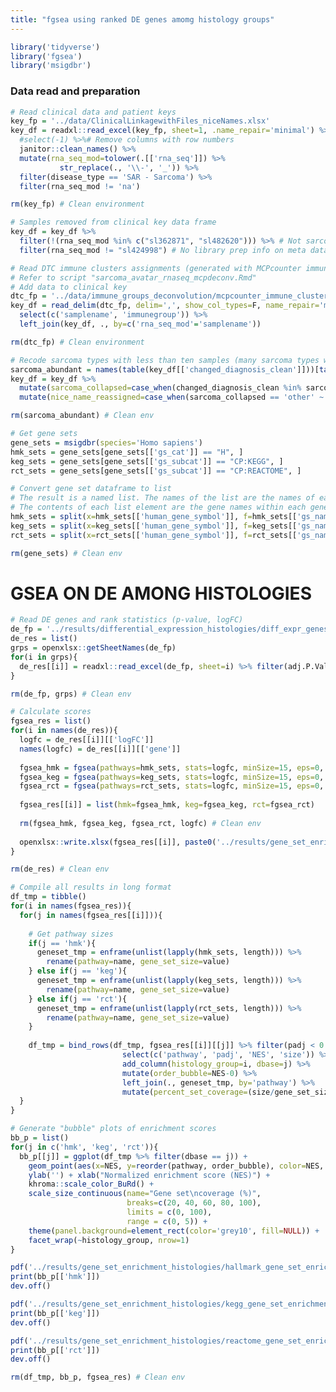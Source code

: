 ```yaml
---
title: "fgsea using ranked DE genes amomg histology groups"
---
```


```r
library('tidyverse')
library('fgsea')
library('msigdbr')
```

### Data read and preparation
```r
# Read clinical data and patient keys
key_fp = '../data/ClinicalLinkagewithFiles_niceNames.xlsx'
key_df = readxl::read_excel(key_fp, sheet=1, .name_repair='minimal') %>%
  #select(-1) %>%# Remove columns with row numbers
  janitor::clean_names() %>%
  mutate(rna_seq_mod=tolower(.[['rna_seq']]) %>%
           str_replace(., '\\-', '_')) %>%
  filter(disease_type == 'SAR - Sarcoma') %>%
  filter(rna_seq_mod != 'na')

rm(key_fp) # Clean environment
```

```r
# Samples removed from clinical key data frame
key_df = key_df %>% 
  filter(!(rna_seq_mod %in% c("sl362871", "sl482620"))) %>% # Not sarcomas
  filter(rna_seq_mod != "sl424998") # No library prep info on meta data - Unable to apply Combat
```

```r
# Read DTC immune clusters assignments (generated with MCPcounter immune scores)
# Refer to script "sarcoma_avatar_rnaseq_mcpdeconv.Rmd"
# Add data to clinical key
dtc_fp = '../data/immune_groups_deconvolution/mcpcounter_immune_clusters.csv'
key_df = read_delim(dtc_fp, delim=',', show_col_types=F, name_repair='minimal') %>%
  select(c('samplename', 'immunegroup')) %>%
  left_join(key_df, ., by=c('rna_seq_mod'='samplename'))

rm(dtc_fp) # Clean environment
```

```r
# Recode sarcoma types with less than ten samples (many sarcoma types will be difficult to visualize)
sarcoma_abundant = names(table(key_df[['changed_diagnosis_clean']]))[table(key_df[['changed_diagnosis_clean']]) >= 5]
key_df = key_df %>%
  mutate(sarcoma_collapsed=case_when(changed_diagnosis_clean %in% sarcoma_abundant ~ changed_diagnosis_clean, TRUE ~ 'other')) %>%
  mutate(nice_name_reassigned=case_when(sarcoma_collapsed == 'other' ~ 'Other', TRUE ~ nice_name_reassigned))

rm(sarcoma_abundant) # Clean env
```

```r
# Get gene sets
gene_sets = msigdbr(species='Homo sapiens')
hmk_sets = gene_sets[gene_sets[['gs_cat']] == "H", ]
keg_sets = gene_sets[gene_sets[['gs_subcat']] == "CP:KEGG", ]
rct_sets = gene_sets[gene_sets[['gs_subcat']] == "CP:REACTOME", ]

# Convert gene set dataframe to list
# The result is a named list. The names of the list are the names of each gene set
# The contents of each list element are the gene names within each gene set
hmk_sets = split(x=hmk_sets[['human_gene_symbol']], f=hmk_sets[['gs_name']])
keg_sets = split(x=keg_sets[['human_gene_symbol']], f=keg_sets[['gs_name']])
rct_sets = split(x=rct_sets[['human_gene_symbol']], f=rct_sets[['gs_name']])

rm(gene_sets) # Clean env
```

# GSEA ON DE AMONG HISTOLOGIES
```r
# Read DE genes and rank statistics (p-value, logFC)
de_fp = '../results/differential_expression_histologies/diff_expr_genes_histologies.xlsx'
de_res = list()
grps = openxlsx::getSheetNames(de_fp)
for(i in grps){
  de_res[[i]] = readxl::read_excel(de_fp, sheet=i) %>% filter(adj.P.Val < 0.1)
}

rm(de_fp, grps) # Clean env 
```

```r
# Calculate scores
fgsea_res = list()
for(i in names(de_res)){
  logfc = de_res[[i]][['logFC']]
  names(logfc) = de_res[[i]][['gene']]
  
  fgsea_hmk = fgsea(pathways=hmk_sets, stats=logfc, minSize=15, eps=0, nPermSimple=10000)
  fgsea_keg = fgsea(pathways=keg_sets, stats=logfc, minSize=15, eps=0, nPermSimple=10000)
  fgsea_rct = fgsea(pathways=rct_sets, stats=logfc, minSize=15, eps=0, nPermSimple=10000)
  
  fgsea_res[[i]] = list(hmk=fgsea_hmk, keg=fgsea_keg, rct=fgsea_rct)
  
  rm(fgsea_hmk, fgsea_keg, fgsea_rct, logfc) # Clean env
  
  openxlsx::write.xlsx(fgsea_res[[i]], paste0('../results/gene_set_enrichment_histologies/gene_set_enrichment_deg_histologies_', i, '.xlsx'))
}

rm(de_res) # Clean env
```

```r
# Compile all results in long format
df_tmp = tibble()
for(i in names(fgsea_res)){
  for(j in names(fgsea_res[[i]])){
    
    # Get pathway sizes
    if(j == 'hmk'){
      geneset_tmp = enframe(unlist(lapply(hmk_sets, length))) %>% 
        rename(pathway=name, gene_set_size=value)
    } else if(j == 'keg'){
      geneset_tmp = enframe(unlist(lapply(keg_sets, length))) %>% 
        rename(pathway=name, gene_set_size=value)
    } else if(j == 'rct'){
      geneset_tmp = enframe(unlist(lapply(rct_sets, length))) %>% 
        rename(pathway=name, gene_set_size=value)
    }
    
    df_tmp = bind_rows(df_tmp, fgsea_res[[i]][[j]] %>% filter(padj < 0.05) %>%
                         select(c('pathway', 'padj', 'NES', 'size')) %>%
                         add_column(histology_group=i, dbase=j) %>%
                         mutate(order_bubble=NES-0) %>%
                         left_join(., geneset_tmp, by='pathway') %>%
                         mutate(percent_set_coverage=(size/gene_set_size)*100)) # Add percent size of pathway
  }
}

# Generate "bubble" plots of enrichment scores
bb_p = list()
for(j in c('hmk', 'keg', 'rct')){
  bb_p[[j]] = ggplot(df_tmp %>% filter(dbase == j)) +
    geom_point(aes(x=NES, y=reorder(pathway, order_bubble), color=NES, size=percent_set_coverage)) +
    ylab('') + xlab("Normalized enrichment score (NES)") +
    khroma::scale_color_BuRd() +
    scale_size_continuous(name="Gene set\ncoverage (%)",
                          breaks=c(20, 40, 60, 80, 100),
                          limits = c(0, 100),
                          range = c(0, 5)) +
    theme(panel.background=element_rect(color='grey10', fill=NULL)) +
    facet_wrap(~histology_group, nrow=1)
}

pdf('../results/gene_set_enrichment_histologies/hallmark_gene_set_enrichment_deg_histologies.pdf', width=12)
print(bb_p[['hmk']])
dev.off()

pdf('../results/gene_set_enrichment_histologies/kegg_gene_set_enrichment_deg_histologies.pdf', width=15, height=12)
print(bb_p[['keg']])
dev.off()

pdf('../results/gene_set_enrichment_histologies/reactome_gene_set_enrichment_deg_histologies.pdf', width=50, height=40)
print(bb_p[['rct']])
dev.off()

rm(df_tmp, bb_p, fgsea_res) # Clean env
```

